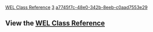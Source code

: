 [[Property:title|WEL Class Reference]]
[[Property:weight|3]]
[[Property:uuid|a7745f7c-48e0-342b-8eeb-c0aad7553e29]]
==View the [[ref:libraries/wel/reference/index|WEL Class Reference]]==

